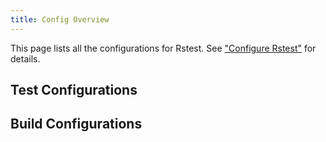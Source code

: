 ```yaml
---
title: Config Overview
---
```


This page lists all the configurations for Rstest. See ["Configure Rstest"](/guide/basic/configure-rstest) for details.

## Test Configurations


<TestOverview />

## Build Configurations


<BuildOverview />
